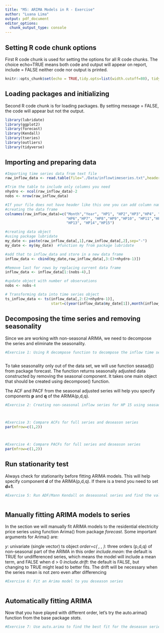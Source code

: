 ```yaml
---
title: "M5: ARIMA Models in R - Exercise"
author: "Luana Lima"
output: pdf_document
editor_options: 
  chunk_output_type: console
---
```


## Setting R code chunk options

First R code chunk is used for setting the options for all R code chunks. The choice echo=TRUE means both code and output will appear on report, include = FALSE neither code nor output is printed.

```r
knitr::opts_chunk$set(echo = TRUE,tidy.opts=list(width.cutoff=80), tidy=FALSE) 
```

## Loading packages and initializing

Second R code chunk is for loading packages. By setting message = FALSE, the code will appear but not the output. 

```r
library(lubridate)
library(ggplot2)
library(forecast)  
library(Kendall)
library(tseries)
library(outliers)
library(tidyverse)
```

## Importing and preparing data

```r
#Importing time series data from text file
raw_inflow_data <- read.table(file="./Data/inflowtimeseries.txt",header=FALSE,skip=0)

#Trim the table to include only columns you need
nhydro <- ncol(raw_inflow_data)-2
nobs <- nrow(raw_inflow_data) 

#If your file does not have header like this one you can add column names after 
#creating the data frame
colnames(raw_inflow_data)=c("Month","Year", "HP1", "HP2","HP3","HP4", "HP5",
                            "HP6","HP7", "HP8","HP9","HP10", "HP11","HP12", 
                            "HP13", "HP14","HP15")

#creating data object
#using package lubridate
my_date <- paste(raw_inflow_data[,1],raw_inflow_data[,2],sep="-")
my_date <- my(my_date)  #function my from package lubridate

#add that to inflow_data and store in a new data frame 
inflow_data <- cbind(my_date,raw_inflow_data[,3:(3+nhydro-1)])

#Remove last for rows by replacing current data frame
inflow_data <- inflow_data[1:(nobs-4),]

#update object with number of observations
nobs <- nobs-4

# Transforming data into time series object
ts_inflow_data <- ts(inflow_data[,2:(2+nhydro-1)],
                     start=c(year(inflow_data$my_date[1]),month(inflow_data$my_date[1])),frequency=12) 

```


## Decomposing the time series and removing seasonality

Since we are working with non-seasonal ARIMA, we need to decompose the series and eliminate the seasonality.

```r
#Exercise 1: Using R decompose function to decompose the inflow time series for HP15



```

To take seasonality only out of the data set, we will use function seasadj() from package forecast. The function returns seasonally adjusted data constructed by removing the seasonal component. It takes one main object that should be created using decompose() function.

The ACF and PACF from the seasonal adjusted series will help you specify components **p** and **q** of the ARIMA(p,d,q).

```r

#Exercise 2: Creating non-seasonal inflow series for HP 15 using seasadj() function



#Exercise 3: Compare ACFs for full series and deseason series
par(mfrow=c(1,2))



#Exercise 4: Compare PACFs for full series and deseason series
par(mfrow=c(1,2))


```


## Run stationarity test

Always check for stationarity before fitting ARIMA models. This will help specify component **d** of the ARIMA(p,d,q). If there is a trend you need to set **d=1**.

```r

#Exercise 5: Run ADF/Mann Kendall on deseasonal series and find the value of d



```


## Manually fitting ARIMA models to series

In the section we will manually fit ARIMA models to the residential electricity price series using function Arima() from package *forecast*. 
Some important arguments for Arima() are:

*y*: univariate (single vector) ts object 
*order=c( , , )*: three orders (p,d,q) of non-seasonal part of the ARIMA in this order
*include.mean*: the default is TRUE for undifferenced series, which means the model will include a mean term, and FALSE when d > 0
*include.drift*: the default is FALSE, but changing to TRUE might lead to better fits. The drift will be necessary when the series mean is not zero even after differencing

```r
#Exercise 6: Fit an Arima model to you deseason series



```

## Automatically fitting ARIMA

Now that you have played with different order, let's try the auto.arima() function from the base package *stats*. 

```r
#Exercise 7: Use auto.arima to find the best fit for the deseason series. Does that match your solution to Exercise 5?


```




